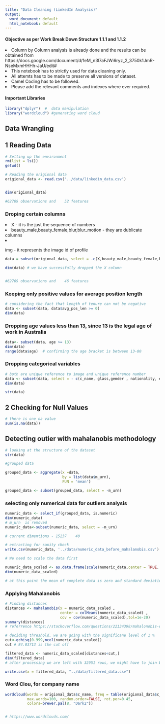 ```yaml
---
title: "Data Cleaning (LinkedIn Analysis)"
output:
  word_document: default
  html_notebook: default
---
```


#### Objective as per Work Break Down Structure 1.1.1 and 1.1.2

<li> Column by Column analysis is already done and the results can be obtained from https://docs.google.com/document/d/1eM_n3l7aFJWi6ryz_2_3750k1JmR-NseMxmHHHh-JaU/edit# </li>
<li> This notebook has to strictly used for data cleaning only. </li>
<li> All attemts has to be made to preserve all versions of dataset.</li>
<li> Camel Coding has to be followed.</li>
<li> Please add the relevant comments and indexes where ever required. </li>


#### Important Libraries
```r
library("dplyr")  #  data manipulation
library("wordcloud") #generating word cloud
```


## Data Wrangling 

## 1 Reading Data

```r
# Setting up the environment
rm(list = ls())
getwd()

# Reading the origional data 
origional_data <- read.csv('../data/linkedin_data.csv')


dim(origional_data)    

#62709 observations and    52 features 
```

### Droping certain columns 
<li>X - it is the just the sequence of numbers </li>
<li>beauty_male,beauty_female,blur,blur_motion - they are dublicate columns</li>
<li>img - it represents the image id of profile
```r
data = subset(origional_data, select = -c(X,beauty_male,beauty_female,blur,blur_motion,img) ) ### removing dubicate columns

dim(data) # we have successfully dropped the X column


#62709 observations and    46 features 
```

### Keeping only positive values for average position length
```r
# considering the fact that length of tenure can not be negative
data <- subset(data, data$avg_pos_len >= 0) 
dim(data)
```

### Dropping age values less than 13, since 13 is the legal age of work in Australia
```r
data<- subset(data, age >= 13)
dim(data)
range(data$age)  # confirming the age bracket is between 13-80
```

###  Dropping categorical variables

```r

# both are unique reference to image and unique reference number
data <- subset(data, select = - c(c_name, glass,gender , nationality, ethnicity))
dim(data)

str(data)
```



## 2 Checking for Null Values

```r
# there is one na value
sum(is.na(data))
```



##  Detecting outier with mahalanobis methodology

```r
# looking at the structure of the dataset
str(data)
```

```r
#grouped data

grouped_data <- aggregate(x =data, 
                          by = list(data$m_urn), 
                          FUN = 'mean')

grouped_data <- subset(grouped_data, select = -m_urn)
```

### selecting only numerical data for outliers analysis
```r
numeric_data <- select_if(grouped_data, is.numeric)
dim(numeric_data)  
# m_urn  is removed
numeric_data<-subset(numeric_data, select = -m_urn)

# current dimentions - 15237    40

# extracting for sanity check
write.csv(numeric_data, '../data/numeric_data_before_mahalanobis.csv')
```


```r
# We need to scale the data first

numeric_data_scaled <- as.data.frame(scale(numeric_data,center = TRUE, scale = TRUE)) # scale function returns a matrix, so we have converted it into dataframe 
dim(numeric_data_scaled)

# at this point the mean of complete data is zero and standard deviation is one

```

### Applying Mahalanobis

```r
# Finding distances
distances <- mahalanobis(x = numeric_data_scaled , 
                         center = colMeans(numeric_data_scaled) ,  
                         cov = cov(numeric_data_scaled),tol=1e-20)
summary(distances)
# referrence https://stackoverflow.com/questions/22134398/mahalonobis-distance-in-r-error-system-is-computationally-singular

```

```r
# deciding threshold, we are going with the significane level of 1 %
cut<-qchisq(0.999,ncol(numeric_data_scaled))
cut # 84.03713 is the cut off
```


```r
filtered_data <- numeric_data_scaled[distances<cut,]
dim(filtered_data)
# after processing we are left with 32951 rows, we might have to join back based on the index to get back categorical columns.
```


```r
write.csv(x = filtered_data, "../data/filtered_data.csv")
```



### Word Clou, for company name 


```r
wordcloud(words = origional_data$c_name, freq = table(origional_data$c_name), min.freq = 1,
          max.words=100, random.order=FALSE, rot.per=0.45, 
          colors=brewer.pal(8, "Dark2"))


# https://www.wordclouds.com/
```

